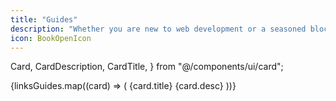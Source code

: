```yaml
---
title: "Guides"
description: "Whether you are new to web development or a seasoned blockchain full-stack developer, these guides will help you get started."
icon: BookOpenIcon
---
```


  Card,
  CardDescription,
  CardTitle,
} from "@/components/ui/card";

<div className="grid md:grid-cols-2 gap-6 items-stretch">
  {linksGuides.map((card) => (
    <Link key={card.title} href={card.link} className="no-underline">
      <Card className="h-full text-center hover:border-primary/50 transition-colors px-4 py-8">
        <CardTitle className="font-heading">{card.title}</CardTitle>
        <CardDescription>{card.desc}</CardDescription>
      </Card>
    </Link>
  ))}
</div>

